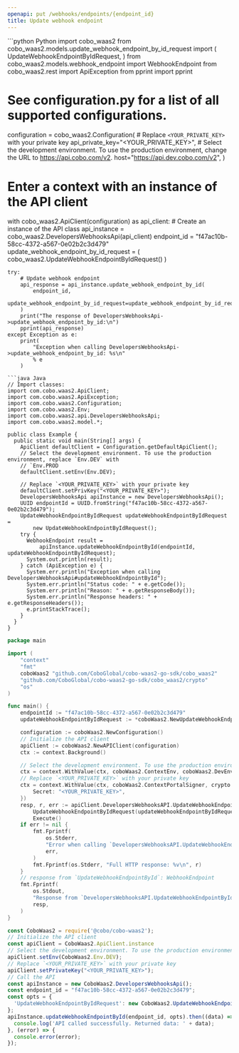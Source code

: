 ```yaml
---
openapi: put /webhooks/endpoints/{endpoint_id}
title: Update webhook endpoint
---
```


<RequestExample>
```python Python
import cobo_waas2
from cobo_waas2.models.update_webhook_endpoint_by_id_request import (
    UpdateWebhookEndpointByIdRequest,
)
from cobo_waas2.models.webhook_endpoint import WebhookEndpoint
from cobo_waas2.rest import ApiException
from pprint import pprint

# See configuration.py for a list of all supported configurations.
configuration = cobo_waas2.Configuration(
    # Replace `<YOUR_PRIVATE_KEY>` with your private key
    api_private_key="<YOUR_PRIVATE_KEY>",
    # Select the development environment. To use the production environment, change the URL to https://api.cobo.com/v2.
    host="https://api.dev.cobo.com/v2",
)
# Enter a context with an instance of the API client
with cobo_waas2.ApiClient(configuration) as api_client:
    # Create an instance of the API class
    api_instance = cobo_waas2.DevelopersWebhooksApi(api_client)
    endpoint_id = "f47ac10b-58cc-4372-a567-0e02b2c3d479"
    update_webhook_endpoint_by_id_request = (
        cobo_waas2.UpdateWebhookEndpointByIdRequest()
    )

    try:
        # Update webhook endpoint
        api_response = api_instance.update_webhook_endpoint_by_id(
            endpoint_id,
            update_webhook_endpoint_by_id_request=update_webhook_endpoint_by_id_request,
        )
        print("The response of DevelopersWebhooksApi->update_webhook_endpoint_by_id:\n")
        pprint(api_response)
    except Exception as e:
        print(
            "Exception when calling DevelopersWebhooksApi->update_webhook_endpoint_by_id: %s\n"
            % e
        )

```
```java Java
// Import classes:
import com.cobo.waas2.ApiClient;
import com.cobo.waas2.ApiException;
import com.cobo.waas2.Configuration;
import com.cobo.waas2.Env;
import com.cobo.waas2.api.DevelopersWebhooksApi;
import com.cobo.waas2.model.*;

public class Example {
  public static void main(String[] args) {
    ApiClient defaultClient = Configuration.getDefaultApiClient();
    // Select the development environment. To use the production environment, replace `Env.DEV` with
    // `Env.PROD
    defaultClient.setEnv(Env.DEV);

    // Replace `<YOUR_PRIVATE_KEY>` with your private key
    defaultClient.setPrivKey("<YOUR_PRIVATE_KEY>");
    DevelopersWebhooksApi apiInstance = new DevelopersWebhooksApi();
    UUID endpointId = UUID.fromString("f47ac10b-58cc-4372-a567-0e02b2c3d479");
    UpdateWebhookEndpointByIdRequest updateWebhookEndpointByIdRequest =
        new UpdateWebhookEndpointByIdRequest();
    try {
      WebhookEndpoint result =
          apiInstance.updateWebhookEndpointById(endpointId, updateWebhookEndpointByIdRequest);
      System.out.println(result);
    } catch (ApiException e) {
      System.err.println("Exception when calling DevelopersWebhooksApi#updateWebhookEndpointById");
      System.err.println("Status code: " + e.getCode());
      System.err.println("Reason: " + e.getResponseBody());
      System.err.println("Response headers: " + e.getResponseHeaders());
      e.printStackTrace();
    }
  }
}

```
```go Go
package main

import (
	"context"
	"fmt"
	coboWaas2 "github.com/CoboGlobal/cobo-waas2-go-sdk/cobo_waas2"
	"github.com/CoboGlobal/cobo-waas2-go-sdk/cobo_waas2/crypto"
	"os"
)

func main() {
	endpointId := "f47ac10b-58cc-4372-a567-0e02b2c3d479"
	updateWebhookEndpointByIdRequest := *coboWaas2.NewUpdateWebhookEndpointByIdRequest()

	configuration := coboWaas2.NewConfiguration()
	// Initialize the API client
	apiClient := coboWaas2.NewAPIClient(configuration)
	ctx := context.Background()

	// Select the development environment. To use the production environment, replace coboWaas2.DevEnv with coboWaas2.ProdEnv
	ctx = context.WithValue(ctx, coboWaas2.ContextEnv, coboWaas2.DevEnv)
	// Replace `<YOUR_PRIVATE_KEY>` with your private key
	ctx = context.WithValue(ctx, coboWaas2.ContextPortalSigner, crypto.Ed25519Signer{
		Secret: "<YOUR_PRIVATE_KEY>",
	})
	resp, r, err := apiClient.DevelopersWebhooksAPI.UpdateWebhookEndpointById(ctx, endpointId).
		UpdateWebhookEndpointByIdRequest(updateWebhookEndpointByIdRequest).
		Execute()
	if err != nil {
		fmt.Fprintf(
			os.Stderr,
			"Error when calling `DevelopersWebhooksAPI.UpdateWebhookEndpointById``: %v\n",
			err,
		)
		fmt.Fprintf(os.Stderr, "Full HTTP response: %v\n", r)
	}
	// response from `UpdateWebhookEndpointById`: WebhookEndpoint
	fmt.Fprintf(
		os.Stdout,
		"Response from `DevelopersWebhooksAPI.UpdateWebhookEndpointById`: %v\n",
		resp,
	)
}

```
```javascript JavaScript
const CoboWaas2 = require('@cobo/cobo-waas2');
// Initialize the API client
const apiClient = CoboWaas2.ApiClient.instance
// Select the development environment. To use the production environment, replace `Env.DEV` with `Env.PROD`
apiClient.setEnv(CoboWaas2.Env.DEV);
// Replace `<YOUR_PRIVATE_KEY>` with your private key
apiClient.setPrivateKey("<YOUR_PRIVATE_KEY>");
// Call the API
const apiInstance = new CoboWaas2.DevelopersWebhooksApi();
const endpoint_id = "f47ac10b-58cc-4372-a567-0e02b2c3d479";
const opts = {
  'UpdateWebhookEndpointByIdRequest': new CoboWaas2.UpdateWebhookEndpointByIdRequest()
};
apiInstance.updateWebhookEndpointById(endpoint_id, opts).then((data) => {
  console.log('API called successfully. Returned data: ' + data);
}, (error) => {
  console.error(error);
});
```
</RequestExample>